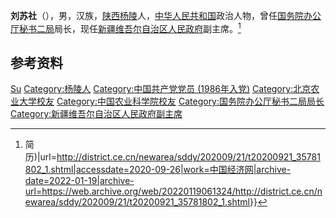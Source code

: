 '''刘苏社'''（{{bd|1967年|10月|}}），男，汉族，[[陕西|陕西]][[杨陵|杨陵]]人，[[中华人民共和国|中华人民共和国]]政治人物，曾任[[国务院办公厅秘书二局|国务院办公厅秘书二局]]局长，现任[[新疆维吾尔自治区人民政府|新疆维吾尔自治区人民政府]]副主席。<ref>{{Cite web|title=孙红梅(女)、刘苏社任新疆自治区政府副主席(图{{!}}简历)|url=http://district.ce.cn/newarea/sddy/202009/21/t20200921_35781802_1.shtml|accessdate=2020-09-26|work=中国经济网|archive-date=2022-01-19|archive-url=https://web.archive.org/web/20220119061324/http://district.ce.cn/newarea/sddy/202009/21/t20200921_35781802_1.shtml}}</ref>

== 参考资料 ==
{{reflist}}

{{中国人物小作品}}
{{新疆维吾尔自治区领导人}}

{{Authority control}}
{{DEFAULTSORT:Liu刘}}
[[Category:刘姓|Su]]
[[Category:杨陵人|Category:杨陵人]]
[[Category:中国共产党党员_(1986年入党)|Category:中国共产党党员 (1986年入党)]]
[[Category:北京农业大学校友|Category:北京农业大学校友]]
[[Category:中国农业科学院校友|Category:中国农业科学院校友]]
[[Category:国务院办公厅秘书二局局长|Category:国务院办公厅秘书二局局长]]
[[Category:新疆维吾尔自治区人民政府副主席|Category:新疆维吾尔自治区人民政府副主席]]